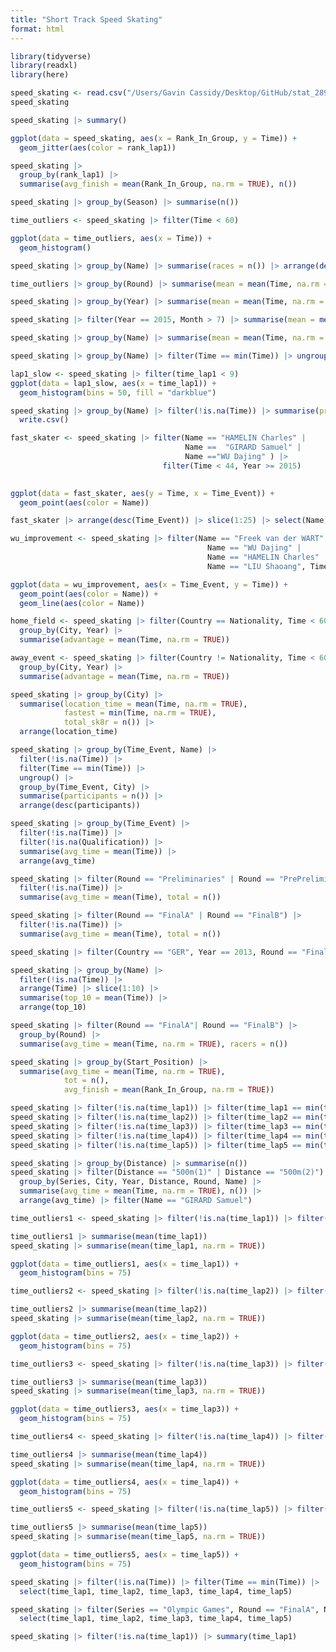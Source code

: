 ```yaml
---
title: "Short Track Speed Skating"
format: html
---
```


```r
library(tidyverse)
library(readxl)
library(here)
```

```r
speed_skating <- read.csv("/Users/Gavin Cassidy/Desktop/GitHub/stat_289_score/gacass21/Speed Skating/m500_lap_time_rank_ver5.csv")
speed_skating
```

```r
speed_skating |> summary()
```
 

```r
ggplot(data = speed_skating, aes(x = Rank_In_Group, y = Time)) +
  geom_jitter(aes(color = rank_lap1))
```

```r
speed_skating |>  
  group_by(rank_lap1) |>
  summarise(avg_finish = mean(Rank_In_Group, na.rm = TRUE), n())
```

```r
speed_skating |> group_by(Season) |> summarise(n())
```

```r
time_outliers <- speed_skating |> filter(Time < 60)
```


```r
ggplot(data = time_outliers, aes(x = Time)) +
  geom_histogram()
```

```r
speed_skating |> group_by(Name) |> summarise(races = n()) |> arrange(desc(races))
```


```r
time_outliers |> group_by(Round) |> summarise(mean = mean(Time, na.rm = TRUE), n()) |> arrange(desc(mean))
```


```r
speed_skating |> group_by(Year) |> summarise(mean = mean(Time, na.rm = TRUE), n())
```


```r
speed_skating |> filter(Year == 2015, Month > 7) |> summarise(mean = mean(Time, na.rm = TRUE))
```

```r
speed_skating |> group_by(Name) |> summarise(mean = mean(Time, na.rm = TRUE), n()) |> arrange(desc(mean))
```

```r
speed_skating |> group_by(Name) |> filter(Time == min(Time)) |> ungroup() |> group_by(Nationality) |> summarise(mean = mean(Time, na.rm = TRUE), athletes = n()) |> arrange(athletes)
```

```r
lap1_slow <- speed_skating |> filter(time_lap1 < 9)
ggplot(data = lap1_slow, aes(x = time_lap1)) +
  geom_histogram(bins = 50, fill = "darkblue")
```

```r
speed_skating |> group_by(Name) |> filter(!is.na(Time)) |> summarise(pr = min(Time)) |> arrange(pr) |> slice(1:20) |> select(Name) |>
  write.csv()
```

```r
fast_skater <- speed_skating |> filter(Name == "HAMELIN Charles" |
                                       Name ==  "GIRARD Samuel" | 
                                       Name =="WU Dajing" ) |>
                                  filter(Time < 44, Year >= 2015)
  

ggplot(data = fast_skater, aes(y = Time, x = Time_Event)) +
  geom_point(aes(color = Name))

fast_skater |> arrange(desc(Time_Event)) |> slice(1:25) |> select(Name, Time) |> arrange(Time)
```

```r
wu_improvement <- speed_skating |> filter(Name == "Freek van der WART" |
                                            Name == "WU Dajing" | 
                                            Name == "HAMELIN Charles" |
                                            Name == "LIU Shaoang", Time <= 50) |> group_by(Time_Event, Name) |> filter(Time == min(Time)) |> ungroup()

ggplot(data = wu_improvement, aes(x = Time_Event, y = Time)) +
  geom_point(aes(color = Name)) +
  geom_line(aes(color = Name))
```


```r
home_field <- speed_skating |> filter(Country == Nationality, Time < 60) |> 
  group_by(City, Year) |> 
  summarise(advantage = mean(Time, na.rm = TRUE)) 

away_event <- speed_skating |> filter(Country != Nationality, Time < 60) |> 
  group_by(City, Year) |> 
  summarise(advantage = mean(Time, na.rm = TRUE)) 
```

```r
speed_skating |> group_by(City) |> 
  summarise(location_time = mean(Time, na.rm = TRUE), 
            fastest = min(Time, na.rm = TRUE), 
            total_sk8r = n()) |> 
  arrange(location_time)
```

```r
speed_skating |> group_by(Time_Event, Name) |> 
  filter(!is.na(Time)) |> 
  filter(Time == min(Time)) |> 
  ungroup() |>
  group_by(Time_Event, City) |>
  summarise(participants = n()) |>
  arrange(desc(participants))
```

```r
speed_skating |> group_by(Time_Event) |> 
  filter(!is.na(Time)) |> 
  filter(!is.na(Qualification)) |>
  summarise(avg_time = mean(Time)) |>
  arrange(avg_time)
```


```r
speed_skating |> filter(Round == "Preliminaries" | Round == "PrePreliminaries") |>
  filter(!is.na(Time)) |>
  summarise(avg_time = mean(Time), total = n())
```

```r
speed_skating |> filter(Round == "FinalA" | Round == "FinalB") |>
  filter(!is.na(Time)) |>
  summarise(avg_time = mean(Time), total = n())
```

```r
speed_skating |> filter(Country == "GER", Year == 2013, Round == "FinalA"| Round == "FinalB") |> arrange(Time)
```

```r
speed_skating |> group_by(Name) |>
  filter(!is.na(Time)) |>
  arrange(Time) |> slice(1:10) |>
  summarise(top_10 = mean(Time)) |>
  arrange(top_10)
```

```r
speed_skating |> filter(Round == "FinalA"| Round == "FinalB") |>
  group_by(Round) |>
  summarise(avg_time = mean(Time, na.rm = TRUE), racers = n())
```

```r
speed_skating |> group_by(Start_Position) |>
  summarise(avg_time = mean(Time, na.rm = TRUE), 
            tot = n(), 
            avg_finish = mean(Rank_In_Group, na.rm = TRUE))
```


```r
speed_skating |> filter(!is.na(time_lap1)) |> filter(time_lap1 == min(time_lap1))
speed_skating |> filter(!is.na(time_lap2)) |> filter(time_lap2 == min(time_lap2))
speed_skating |> filter(!is.na(time_lap3)) |> filter(time_lap3 == min(time_lap3))
speed_skating |> filter(!is.na(time_lap4)) |> filter(time_lap4 == min(time_lap4))
speed_skating |> filter(!is.na(time_lap5)) |> filter(time_lap5 == min(time_lap5))
```


```r
speed_skating |> group_by(Distance) |> summarise(n())
speed_skating |> filter(Distance == "500m(1)" | Distance == "500m(2)") |> 
  group_by(Series, City, Year, Distance, Round, Name) |>
  summarise(avg_time = mean(Time, na.rm = TRUE), n()) |>
  arrange(avg_time) |> filter(Name == "GIRARD Samuel")
```


```r
time_outliers1 <- speed_skating |> filter(!is.na(time_lap1)) |> filter(time_lap1 < 9)

time_outliers1 |> summarise(mean(time_lap1))
speed_skating |> summarise(mean(time_lap1, na.rm = TRUE))

ggplot(data = time_outliers1, aes(x = time_lap1)) +
  geom_histogram(bins = 75)
```

```r
time_outliers2 <- speed_skating |> filter(!is.na(time_lap2)) |> filter(time_lap2 < 11)

time_outliers2 |> summarise(mean(time_lap2))
speed_skating |> summarise(mean(time_lap2, na.rm = TRUE))

ggplot(data = time_outliers2, aes(x = time_lap2)) +
  geom_histogram(bins = 75)
```


```r
time_outliers3 <- speed_skating |> filter(!is.na(time_lap3)) |> filter(time_lap3 < 11)

time_outliers3 |> summarise(mean(time_lap3))
speed_skating |> summarise(mean(time_lap3, na.rm = TRUE))

ggplot(data = time_outliers3, aes(x = time_lap3)) +
  geom_histogram(bins = 75)
```

```r
time_outliers4 <- speed_skating |> filter(!is.na(time_lap4)) |> filter(time_lap4 < 11)

time_outliers4 |> summarise(mean(time_lap4))
speed_skating |> summarise(mean(time_lap4, na.rm = TRUE))

ggplot(data = time_outliers4, aes(x = time_lap4)) +
  geom_histogram(bins = 75)
```

```r
time_outliers5 <- speed_skating |> filter(!is.na(time_lap5)) |> filter(time_lap5 < 12)

time_outliers5 |> summarise(mean(time_lap5))
speed_skating |> summarise(mean(time_lap5, na.rm = TRUE))

ggplot(data = time_outliers5, aes(x = time_lap5)) +
  geom_histogram(bins = 75) 
```

```r
speed_skating |> filter(!is.na(Time)) |> filter(Time == min(Time)) |>
  select(time_lap1, time_lap2, time_lap3, time_lap4, time_lap5)
```

```r
speed_skating |> filter(Series == "Olympic Games", Round == "FinalA", Name == "AN Victor") |> 
  select(time_lap1, time_lap2, time_lap3, time_lap4, time_lap5)
```

```r
speed_skating |> filter(!is.na(time_lap1)) |> summary(time_lap1)
```


